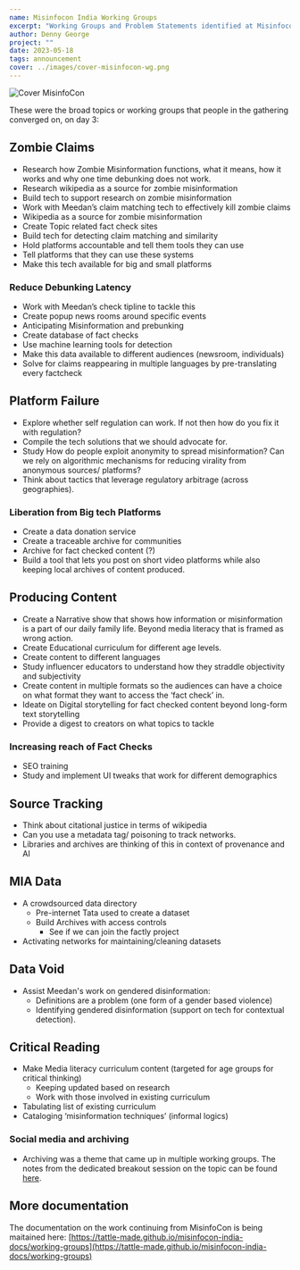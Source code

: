 ```yaml
---
name: Misinfocon India Working Groups
excerpt: "Working Groups and Problem Statements identified at Misinfocon India"
author: Denny George
project: ""
date: 2023-05-18
tags: announcement
cover: ../images/cover-misinfocon-wg.png
---
```


![Cover MisinfoCon](../images/cover-misinfocon-wg.png)

These were the broad topics or working groups that people in the gathering converged on, on day 3:

## Zombie Claims

- Research how Zombie Misinformation functions, what it means, how it works and why one time debunking does not work.
- Research wikipedia as a source for zombie misinformation
- Build tech to support research on zombie misinformation
- Work with Meedan’s claim matching tech to effectively kill zombie claims
- Wikipedia as a source for zombie misinformation
- Create Topic related fact check sites
- Build tech for detecting claim matching and similarity
- Hold platforms accountable and tell them tools they can use
- Tell platforms that they can use these systems
- Make this tech available for big and small platforms

### Reduce Debunking Latency

- Work with Meedan’s check tipline to tackle this
- Create popup news rooms around specific events
- Anticipating Misinformation and prebunking
- Create database of fact checks
- Use machine learning tools for detection
- Make this data available to different audiences (newsroom, individuals)
- Solve for claims reappearing in multiple languages by pre-translating every factcheck

## Platform Failure

- Explore whether self regulation can work. If not then how do you fix it with regulation?
- Compile the tech solutions that we should advocate for.
- Study How do people exploit anonymity to spread misinformation? Can we rely on algorithmic mechanisms for reducing virality from anonymous sources/ platforms?
- Think about tactics that leverage regulatory arbitrage (across geographies).

### Liberation from Big tech Platforms

- Create a data donation service
- Create a traceable archive for communities
- Archive for fact checked content (?)
- Build a tool that lets you post on short video platforms while also keeping local archives of content produced.

## Producing Content

- Create a Narrative show that shows how information or misinformation is a part of our daily family life.
  Beyond media literacy that is framed as wrong action.
- Create Educational curriculum for different age levels.
- Create content to different languages
- Study influencer educators to understand how they straddle objectivity and subjectivity
- Create content in multiple formats so the audiences can have a choice on what format they want to access the ‘fact check’ in.
- Ideate on Digital storytelling for fact checked content beyond long-form text storytelling
- Provide a digest to creators on what topics to tackle

### Increasing reach of Fact Checks

- SEO training
- Study and implement UI tweaks that work for different demographics

## Source Tracking

- Think about citational justice in terms of wikipedia
- Can you use a metadata tag/ poisoning to track networks.
- Libraries and archives are thinking of this in context of provenance and AI

## MIA Data

- A crowdsourced data directory
  - Pre-internet Tata used to create a dataset
  - Build Archives with access controls
    - See if we can join the factly project
- Activating networks for maintaining/cleaning datasets

## Data Void

- Assist Meedan's work on gendered disinformation:
  - Definitions are a problem (one form of a gender based violence)
  - Identifying gendered disinformation (support on tech for contextual detection).

## Critical Reading

- Make Media literacy curriculum content (targeted for age groups for critical thinking)
  - Keeping updated based on research
  - Work with those involved in existing curriculum
- Tabulating list of existing curriculum
- Cataloging ‘misinformation techniques’ (informal logics)

### Social media and archiving
- Archiving was a theme that came up in multiple working groups. The notes from the dedicated breakout session on the topic can be found [here](https://docs.google.com/document/d/1JwqgALWCH4oKAc0HoTztleW8eWDtL9RK01ul5RX0BHI/edit#heading=h.4cywptwoc66x).


## More documentation
The documentation on the work continuing from MisinfoCon is being maitained here: [https://tattle-made.github.io/misinfocon-india-docs/working-groups](https://tattle-made.github.io/misinfocon-india-docs/working-groups)
